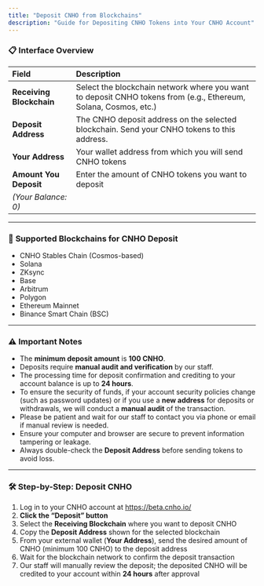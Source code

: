 ```yaml
---
title: "Deposit CNHO from Blockchains"
description: "Guide for Depositing CNHO Tokens into Your CNHO Account"
---
```


### 📋 **Interface Overview**

| Field                    | Description                                                                                                     |
| :----------------------- | :-------------------------------------------------------------------------------------------------------------- |
| **Receiving Blockchain** | Select the blockchain network where you want to deposit CNHO tokens from (e.g., Ethereum, Solana, Cosmos, etc.) |
| **Deposit Address**      | The CNHO deposit address on the selected blockchain. Send your CNHO tokens to this address.                     |
| **Your Address**         | Your wallet address from which you will send CNHO tokens                                                        |
| **Amount You Deposit**   | Enter the amount of CNHO tokens you want to deposit                                                             |
| _(Your Balance: 0)_      |                                                                                                                 |

---

### 🔗 **Supported Blockchains for CNHO Deposit**

- CNHO Stables Chain (Cosmos-based)
- Solana
- ZKsync
- Base
- Arbitrum
- Polygon
- Ethereum Mainnet
- Binance Smart Chain (BSC)

---

### ⚠️ **Important Notes**

- The **minimum deposit amount** is **100 CNHO**.
- Deposits require **manual audit and verification** by our staff.
- The processing time for deposit confirmation and crediting to your account balance is up to **24 hours**.
- To ensure the security of funds, if your account security policies change (such as password updates) or if you use a **new address** for deposits or withdrawals, we will conduct a **manual audit** of the transaction.
- Please be patient and wait for our staff to contact you via phone or email if manual review is needed.
- Ensure your computer and browser are secure to prevent information tampering or leakage.
- Always double-check the **Deposit Address** before sending tokens to avoid loss.

---

### 🛠️ **Step-by-Step: Deposit CNHO**

1. Log in to your CNHO account at https://beta.cnho.io/
2. **Click the “Deposit” button**
3. Select the **Receiving Blockchain** where you want to deposit CNHO
4. Copy the **Deposit Address** shown for the selected blockchain
5. From your external wallet (**Your Address**), send the desired amount of CNHO (minimum 100 CNHO) to the deposit address
6. Wait for the blockchain network to confirm the deposit transaction
7. Our staff will manually review the deposit; the deposited CNHO will be credited to your account within **24 hours** after approval